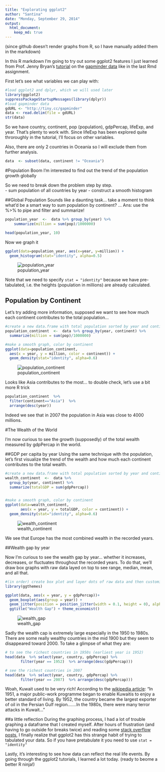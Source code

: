 ```yaml
---
title: "Explorating ggplot2"
author: "Santina"
date: "Monday, September 29, 2014"
output: 
  html_document:
    keep_md: true
---
```


(since github doesn't render graphs from R, so I have manually added them in the markdown)

In this R markdown I'm going to try out some ggplot2 features I just learned from Prof. Jenny Bryan's [tutorial](https://github.com/jennybc/ggplot2-tutorial) on the [gapminder data](http://www.stat.ubc.ca/~jenny/notOcto/STAT545A/examples/gapminder/data/gapminderDataFiveYear.txt) like in the last Rmd assignment. 

First let's see what variables we can play with: 

```r
#load ggplot2 and dplyr, which we will used later
library(ggplot2) 
suppressPackageStartupMessages(library(dplyr))
#load gapminder data 
gdURL <- "http://tiny.cc/gapminder"
data <- read.delim(file = gdURL) 
str(data)
```

So we have country, continent, pop (population), gdpPercap, lifeExp, and year. That's plenty to work with. Since lifeExp has been explored quite throroughly in the tutorial, I'll focus on other variables. 

Also, there are only 2 countries in Oceania so I will exclude them from further analysis. 

```r
data  <- subset(data, continent != "Oceania")
```

#Population Boom
I'm interested to find out the trend of the population growth globally 

So we need to break down the problem step by step.  
- sum population of all countries by year 
- construct a smooth histogram 

##Global Population
Sounds like a daunting task... take a moment to think what'd be a smart way to sum population by continent? 
...
Ans: use the %>% to pipe and filter and summarize! 
```r
population_year  <-  data %>% group_by(year) %>% 
    summarize(million = sum(pop)/1000000) 

head(population_year, 10)
```

Now we graph it 
```r
ggplot(data=population_year, aes(x=year, y=million)) + 
  geom_histogram(stat="identity", alpha=0.5)

```
![population_year](./image_HW3/population_year.png)

Note that we need to specify `stat = "identity"` because we have pre-tabulated, i.e. the heights (population in millions) are already calculated. 

## Population by Continent 
Let's try adding more information, supposed we want to see how much each continent contributes to the total population... 

```r
#create a new data.frame with total population sorted by year and continent
population_continent  <-  data %>% group_by(year, continent) %>% 
  summarize(million = sum(pop)/1000000) 

#make a smooth graph, color by continent
ggplot(data=population_continent, 
  aes(x = year, y = million, color = continent)) + 
  geom_density(stat="identity", alpha=0.6)

```
![population_continent](./image_HW3/population_continent.png)

Looks like Asia contributes to the most... to double check, let's use a bit more R trick 

```r
population_continent  %>% 
  filter(continent=="Asia")  %>% 
  arrange(desc(year))

```

Indeed we see that in 2007 the population in Asia was close to 4000 millions. 

#The Wealth of the World 

I'm now curious to see the growth (supposedly) of the total wealth measured by gdpPercap in the world. 


##GDP per capita by year 
Using the same technique with the population, let's first visualize the trend of the wealth and how much each continent contributes to the total wealth. 


```r
#create a new data.frame with total population sorted by year and continent
wealth_continent  <-  data %>% 
  group_by(year, continent) %>% 
  summarize(totalGDP = sum(gdpPercap)) 


#make a smooth graph, color by continent
ggplot(data=wealth_continent, 
       aes(x = year, y = totalGDP, color = continent)) + 
  geom_density(stat="identity", alpha=0.6)

```
![wealth_continent](./image_HW3/wealth_continent.png)

We see that Europe has the most combined wealth in the recorded years. 


##Wealth gap by year 

Now I'm curious to see the wealth gap by year... whether it increases, decreases, or fluctuates throughout the recorded years. To do that, we'll draw box graphs with raw data layed on top to see range, median, mean, and all that.  

```r
#(in order) create box plot and layer dots of raw data and then customize the title and theme
library(ggthemes) 

ggplot(data, aes(x = year, y = gdpPercap))+
  geom_boxplot(aes(group = year)) +
  geom_jitter(position = position_jitter(width = 0.1, height = 0), alpha = 1/4) +
  ggtitle("Wealth Gap") + theme_economist()

```

![wealth_gap](./image_HW3/wealth_gap.png)

Sadly the wealth cap is extremely large especially in the 1950 to 1980s. There are some really wealthy countries in the mid 1900 but they seem to disappeared toward 2000. To take a glimpse of what they are: 

```r
# to see the richest countries in 1950s (earliest year is 1952)
head(data  %>% select(year, country, gdpPercap) %>% 
       filter(year == 1952)  %>% arrange(desc(gdpPercap)))

# see the richest countries in 2007 
head(data  %>% select(year, country, gdpPercap) %>% 
       filter(year == 2007)  %>% arrange(desc(gdpPercap)))

```

Woah, Kuwait used to be very rich! According to the [wikipedia article](http://en.wikipedia.org/wiki/Kuwait#Economic_prosperity): 
"In 1951, a major public-work programme began to enable Kuwaitis to enjoy a better standard of living. By 1952, the country became the largest exporter of oil in the Persian Gulf region.......In the 1980s, there were many terror attacks in Kuwait..." 

##a little reflection 
During the graphing process, I had a lot of trouble graphing a dataframe that I created myself. After hours of frustration (and having to go outside for breaks twice) and reading some [stack overflow posts](http://stackoverflow.com/questions/15651084/ggplot2-mapping-variable-to-y-and-using-stat-bin), I finally realize that ggplot2 has this strange habit of trying to tabulated your data. So if you have pretabulate it you need to use `stat = "identity"` 

Lastly, it's interesting to see how data can reflect the real life events. By going through the ggplot2 tutorials, I learned a lot today. (ready to beome a better R ninja!)

